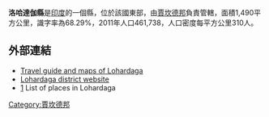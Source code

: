 '''洛哈達伽縣'''是[[印度|印度]]的一個縣，位於該國東部，由[[賈坎德邦|賈坎德邦]]負責管轄，面積1,490平方公里，識字率為68.29%，2011年人口461,738，人口密度每平方公里310人。

==外部連結==
*[https://web.archive.org/web/20141214211726/http://www.traveljharkhand.com/jharkhand-tourism/jharkhand-districts/lohardaga.html Travel guide and maps of Lohardaga]
*[http://lohardaga.nic.in/ Lohardaga district website] {{Wayback|url=http://lohardaga.nic.in/ |date=20090410064949 }}
*[http://www.onefivenine.com/india/villag/Lohardaga] {{Wayback|url=http://www.onefivenine.com/india/villag/Lohardaga |date=20200705205226 }} List of places in Lohardaga

{{coord|23|26|N|84|41|E|type:adm3rd_source:itwiki|display=title}}

{{India-geo-stub}}
[[Category:賈坎德邦|Category:賈坎德邦]]